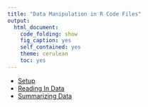 ```yaml
---
title: "Data Manipulation in R Code Files"
output:
  html_document:
    code_folding: show
    fig_caption: yes
    self_contained: yes
    theme: cerulean
    toc: yes
---
```


- [Setup](Setup.R)
- [Reading In Data](ReadingInData.R)
- [Summarizing Data](SummarizingData.R)

